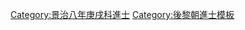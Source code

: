 {{Navbox
|name = 景治八年庚戌科庭試進士榜
|title = [[後黎朝進士列表|景治八年（1670年）庚戌科庭試進士榜]]
|titlestyle = background-color:#FFD700;
|image =
|style = width:100%;text-align:center; 
|groupstyle = text-align:center; background-color:#FFD700;
|liststyle = text-align:center;
|state = {{{state<includeonly>|collapsed</includeonly>}}}

|group1 = 第一甲<br>勅賜進士及第<br>共2名
|list1 = [[狀元]]：'''[[劉名公]]''' - [[探花]]：'''[[韶仕琳]]'''

|group2 = 第二甲<br>勅賜進士出身<br>共2名
|list2 = [[黎有名]] - [[武廷臨]]

|group3 = 第三甲<br>勅賜同進士出身<br>共27名
|list3 = [[黎雄稱]] - [[阮美才]] - [[鄧廷相]] - [[阮造|阮　造]] - [[阮擢用]] - [[阮𡧩|阮　𡧩]] - [[阮進策]] - [[阮登仕]] - [[陳璹|陳　璹]]<br>[[阮廷澤]] - [[范曰俊]] - [[杜公廉]] - [[阮廷榜]] - [[吳球 (越南)|吳　球]] - [[丁儒功]] - [[范靖|范　靖]] - [[阮名儒]] - [[阮德進]]<br>[[黃公寘]] - [[宋儒 (越南)|宋　儒]] - [[潘自強 (越南)|潘自強]] - [[阮公儒]] - [[阮致中]] - [[張光宅]] - [[陳世榮 (越南)|陳世榮]] - [[阮仕|阮　仕]] - [[武惟匡]]

|belowstyle = text-align: center; background-color:#FFD700;
|below='''前一科：[[Template:景治五年丁未科庭試進士榜|景治五年丁未科]]　'''·'''　後一科：[[Template:陽德二年癸丑科庭試進士榜|陽德二年癸丑科]]'''
}}
[[Category:景治八年庚戌科進士]]
<noinclude>[[Category:景治八年庚戌科進士| ]]
[[Category:後黎朝進士模板]]</noinclude>